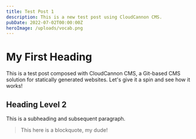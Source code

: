 ```yaml
---
title: Test Post 1
description: This is a new test post using CloudCannon CMS.
pubDate: 2022-07-02T00:00:00Z
heroImage: /uploads/vocab.png
---
```

# My First Heading

This is a test post composed with CloudCannon CMS, a Git-based CMS solution for statically generated websites. Let's give it a spin and see how it works!

## Heading Level 2

This is a subheading and subsequent paragraph.

> This here is a blockquote, my dude!